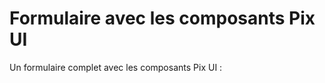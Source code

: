 
<Meta
  title='Form/Example'
  decorators={[centered]}
/>

# Formulaire avec les composants Pix UI

Un formulaire complet avec les composants Pix UI :

<Canvas>
  <Story name="Form" story={stories.form} height={600} />
</Canvas>
